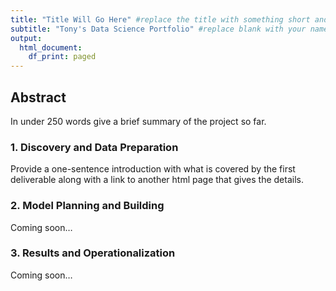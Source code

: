```yaml
---
title: "Title Will Go Here" #replace the title with something short and catchy to represent your project
subtitle: "Tony's Data Science Portfolio" #replace blank with your name
output:
  html_document:
    df_print: paged
---
```


## Abstract

In under 250 words give a brief summary of the project so far.

### 1. Discovery and Data Preparation

Provide a one-sentence introduction with what is covered by the first deliverable along with a link to another html page that gives the details.

### 2. Model Planning and Building

Coming soon...

### 3. Results and Operationalization

Coming soon...

